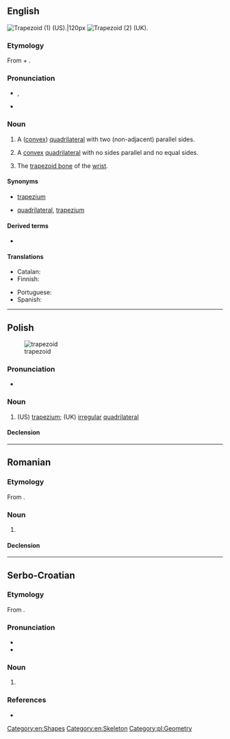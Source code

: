 ==English==
{{wikipedia}}

[[File:Trapezoid2.png|thumb|Trapezoid (1) (US).|120px]]
[[Image:Convex quadrilateral.svg|thumb|Trapezoid (2) (UK).]]

===Etymology===
From {{der|en|grc|τραπέζιον||irregular quadrilateral|lit=a little table}} + {{m|en|-oid||resembling}}.

===Pronunciation===
* {{enPR|tră'pəzoid}}, {{IPA|en|/ˈtɹæpəzɔɪd/}}
* {{audio|en|en-au-trapezoid.ogg|Audio (AU)}}

===Noun===
{{en-noun}}

# {{lb|en|geometry|US}} A ([[convex]]) [[quadrilateral]] with two (non-adjacent) parallel sides.
# {{lb|en|geometry|British|AU|NZ}} A [[convex]] [[quadrilateral]] with no sides parallel and no equal sides.
# {{lb|en|anatomy}} The [[trapezoid bone]] of the [[wrist]].

====Synonyms====
* {{sense|geometry|convex quadrilateral with two non-adjacent parallel sides}} {{qualifier|British}} [[trapezium]]
* {{sense|geometry|convex quadrilateral with no parallel sides}} {{l|en|irregular}} [[quadrilateral]], {{qualifier|US}} [[trapezium]]

====Derived terms====
* {{l|en|trapezoidal}}

====Translations====
{{trans-see|quadrilateral with two sides parallel|trapezium}}

{{trans-see|quadrilateral with no sides parallel|trapezium}}

{{trans-top|trapezoid bone}}
* Catalan: {{t+|ca|trapezoide|m}}
* Finnish: {{t|fi|iso monikulmaluu}}
{{trans-mid}}
* Portuguese: {{t|pt|trapezoide|m}}
* Spanish: {{t+|es|trapezoide|m}}
{{trans-bottom}}

[[Category:en:Shapes]]
[[Category:en:Skeleton]]

----

==Polish==
[[Image:Convex quadrilateral.svg|thumb|trapezoid]]

===Pronunciation===
* {{pl-IPA}}

===Noun===
{{pl-noun|m-in}}

# (US) [[trapezium]]; (UK) [[irregular]] [[quadrilateral]]

====Declension====
{{pl-decl-noun
|trapezoid|trapezoidy
|trapezoidu|trapezoidów
|trapezoidowi|trapezoidom
|trapezoid|trapezoidy
|trapezoidem|trapezoidami
|trapezoidzie|trapezoidach
|trapezoidzie|trapezoidy
}}

[[Category:pl:Geometry]]

----

==Romanian==

===Etymology===
From {{bor|ro|fr|trapézoïde}}.

===Noun===
{{ro-noun|n|trapezoide}}

# {{l|en|trapezoid}}

====Declension====
{{ro-noun-n}}

----

==Serbo-Croatian==

===Etymology===
From {{der|sh|NL.|trapezoides}}.

===Pronunciation===
* {{IPA|sh|/trapezǒiːd/}}
* {{hyphenation|sh|tra|pe|zo|id}}

===Noun===
{{sh-noun|g=m|head=trapezòīd}}

# {{l|en|trapezium}}

===References===
* {{R:sh:HJP|f19kXxF9}}
